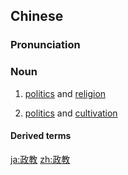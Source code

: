 ==Chinese==
{{zh-forms}}

===Pronunciation===
{{zh-pron
|m=zhèngjiào
|c=zing3 gaau3
|cat=n
}}

===Noun===
{{zh-noun}}

# [[politics]] and [[religion]]
# {{lb|zh|literary}} [[politics]] and [[cultivation]]

====Derived terms====
{{zh-der|政教合一}}

[[ja:政教]]
[[zh:政教]]